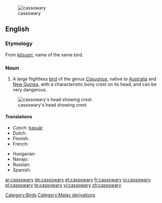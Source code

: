 [[Image:Casuarius casuarius - double-wattled cassowary.jpg|thumb|cassowary]]
==English==

===Etymology===
From {{etyl|ms|en}} ''[[kesuari|kĕsuari]]'', name of the same bird.

===Noun===
{{en-noun|cassowaries}}

# A large flightless [[bird]] of the genus ''[[Casuarius]]'', native to [[Australia]] and [[New Guinea]], with a characteristic bony crest on its head, and can be very dangerous.

[[Image:Cassowary head frontal.jpg|thumb|cassowary's head showing crest]]

====Translations====
{{trans-top|a large flightless bird of the genus Casuarius}}
* Czech: [[kasuár]]
* Dutch: {{t-|nl|kasuaris|m}}
* Finnish: {{t-|fi|kasuaari}}
* French: {{t+|fr|casoar|m}}
{{trans-mid}}
* Hungarian: {{t|hu|kazuár}}
* Navajo: {{tø|nv|tsíditsoh bikʼos dootłʼizhí}}
* Russian: {{t+|ru|казуар}}
* Spanish: {{t+|es|casuario|m}}
{{trans-bottom}}

[[Category:Birds]]
[[Category:Malay derivations]]

[[ar:cassowary]]
[[de:cassowary]]
[[et:cassowary]]
[[fr:cassowary]]
[[io:cassowary]]
[[pl:cassowary]]
[[te:cassowary]]
[[vi:cassowary]]
[[zh:cassowary]]